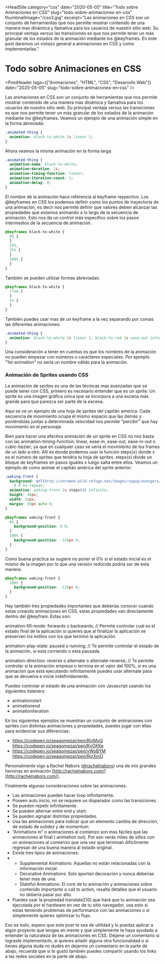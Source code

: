 
<HeadSite
  category="css"
  date="2020-05-05"
  title="Todo sobre Animaciones en CSS"
  slug="todo-sobre-animaciones-en-css"
  thumbnailImage="/css3.jpg"
  excerpt="Las animaciones en CSS son un conjunto de herramientas que nos permite mostrar contenido de una manera mas dinámica y llamativa para los usuarios de nuestro sitio web. Su principal ventaja versus las transiciones es que nos permite tener un más granular de los estados de la animación mediante los @keyframes. En este post daremos un vistazo general a animaciones en CSS y como implementarlas."
></HeadSite>

# Todo sobre Animaciones en CSS

<PostHeader
  tags={["Animaciones", "HTML", "CSS", "Desarrollo Web"]}
  date="2020-05-05"
  slug="todo-sobre-animaciones-en-css"
/>

Las animaciones en CSS son un conjunto de herramientas que nos permite mostrar contenido de una manera mas dinámica y llamativa para los usuarios de nuestro sitio web. Su principal ventaja versus las transiciones es que nos permite tener un más granular de los estados de la animación mediante los @keyframes. Veamos un ejemplo de una animación simple en la forma abreviada:

```css
.animated-thing {
  animation: black-to-white 1s linear 1;
}
```

Ahora veamos la misma animación en la forma larga:

```css
.animated-thing {
  animation-name: black-to-white;
  animation-duration: 1s;
  animation-timing-function: linear;
  animation-iteration-count: 1;
  animation-delay: 0;
}
```

El nombre de la animación hace referencia al keyframe respectivo. Los @keyframes en CSS los podemos definir como los puntos de trayectoria de una animación, es decir nos permite definir que valores deben alcanzar las propiedades que estamos animando a lo largo de la secuencia de animación. Esto nos da un control más específico sobre los pasos intermedios de la secuencia de animación.

```css
@keyframes black-to-white {
  0% {
  }
  25%,
  35% {
  }
  100% {
  }
}
```

También se pueden utilizar formas abreviadas:

```css
@keyframes black-to-white {
  from {
  }
  to {
  }
}
```

También puedes usar mas de un keyframe a la vez separando por comas las diferentes animaciones:

```css
.animated-thing {
  animation: black-to-white 1s linear 1, black-to-red 2s ease-out infinite 2s;
}
```

Una consideración a tener en cuentas es que los nombres de la animación no pueden empezar con números o caracteres especiales. Por ejemplo "1st-animation” no sería un nombre válido para la animación.

### Animación de Sprites usando CSS

La animación de sprites es una de las técnicas mas avanzadas que se puede tener con CSS, primero es necesario entender que es un sprite: Un sprite es una imagen gráfica única que se incorpora a una escena más grande para que parezca ser parte de la escena.

Aquí se ve un ejemplo de una hoja de sprites del capitán america. Cada secuencia de movimiento ocupa el mismo espacio que las demás y poniéndolas juntas a determinada velocidad nos permite “percibir” que hay movimiento en el personaje.

Bien para hacer una efectiva animación de un sprite en CSS no nos basta con las animation-timing-function: linear, ease-in, ease-out, ease-in-out o cubic-bezier; ya que en cualquier caso se vería el movimiento de los frames de un lado a otro. Allí es donde podemos usar la función steps(x) donde x es el número de sprites que tendría tu hoja de sprites. steps(x) divide un bloque de keyframes en pasos iguales x luego salta entre ellos. Veamos un ejemplo de como animar el capitán américa del sprite anterior:

```css
.waking-front {
  background: url(http://untamed.wild-refuge.net/images/rpgxp/avengers/captainamerica_shield.png)
    0 0 no-repeat;
  animation: waking-front 1s steps(4) infinite;
  height: 48px;
  width: 32px;
  margin: 50px auto 0;
}

@keyframes waking-front {
  0% {
    background-position: 0 0;
  }
  100% {
    background-position: -128px 0;
  }
}
```

Como buena práctica se sugiere no poner el 0% si el estado inicial es el mismo de la imagen por lo que una versión reducida podría ser de esta manera:

```css
@keyframes waking-front {
  100% {
    background-position: -128px 0;
  }
}
```

Hay también tres propiedades importantes que deberías conocer cuando estas creando animaciones en CSS, estas propiedades van directamente dentro del @keyfram. Estas son:

animation-fill-mode: forwards o backwards; // Permite controlar cual es el estado final de la aplicación si quieres que al finalizar la aplicación se preserven los estilos con los que terminó la aplicación.

animation-play-state: paused o running; // Te permite controlar el estado de la animación, si esta corriendo o esta pausada.

animation-direction: reverse o alternate o alternate-reverse; // Te permite controlar si la animación empieza o termina en el valor del 100%, si es una animación que esta ejecutando infinitamente puedes usar alternate para que se devuelva e inicie indefinidamente.

Puedes controlar el estado de una animación con Javascript usando los siguientes listeners:

- animationstart
- animationend
- animationiteration

En los siguientes ejemplos se muestran un conjunto de animaciones con sprites con distintas animaciones y propiedades, puedes jugar con ellas para evidenciar sus diferencias:

- https://codepen.io/seagomezar/pen/RjzMvQ https://codepen.io/seagomezar/pen/KyOKKe
- https://codepen.io/seagomezar/pen/vWoBYM https://codepen.io/seagomezar/pen/RjzXmO

Personalmente sigo a Rachel Nabors ([@](https://twitter.com/rachelnabors)[rachelnabors](https://twitter.com/rachelnabors)) una de mis grandes heroínas en animación [http://rachelnabors.com/](http://rachelnabors.com/).

Finalmente algunas consideraciones sobre las animaciones:

- Las animaciones pueden hacer loop infinitamente.
- Poseen auto inicio, no se requiere un disparador como las transiciones.
- Se pueden repetir infinitamente.
- Se pueden alternar entre end y start.
- Se pueden agrupar distintas propiedades.
- Usa las animaciones para indicar que un elemento cambia de dirección, de estado de solidez y de momentum.
- “Animations in” o animaciones al comienzo son mas fáciles que las animaciones al final ( animation out). Por eso verás miles de sitios con un animaciones al comienzo que una vez que terminan difícilmente regresan de una buena manera al estado original.
- Existe tres tipos de animaciones:
- - Supplemental Animations: Aquellas no están relacionadas con la información inicial.
  - Decorative Animations: Solo aportan decoración y nunca deberías tener mas de una.
  - Stateful Animations: El core de tu animación y animaciones sobre contenido importante o call to action, resalta detalles que el usuario no debería pasar por alto.
- Puedes usar la propiedad translateZ(0) que hará que tu animación sea ejecutada por el hardware en vez de tu sitio navegador, usa esto si estas teniendo problemas de performance con las animaciones o si simplemente quieres optimizar tu flujo.

Eso es todo, espero que este post te sea de utilidad y lo puedas aplicar a algún proyecto que tengas en mente y que simplemente te haya ayudado a entender la naturaleza de las animaciones en CSS. Déjame un comentario si lograste implementarlo, si quieres añadir alguna otra funcionalidad o si tienes alguna duda no dudes en dejarme un comentario en la parte de abajo, recuerda que si te gustó también puedes compartir usando los links a las redes sociales en la parte de abajo.

<Discuss slug="todo-sobre-animaciones-en-css" />
